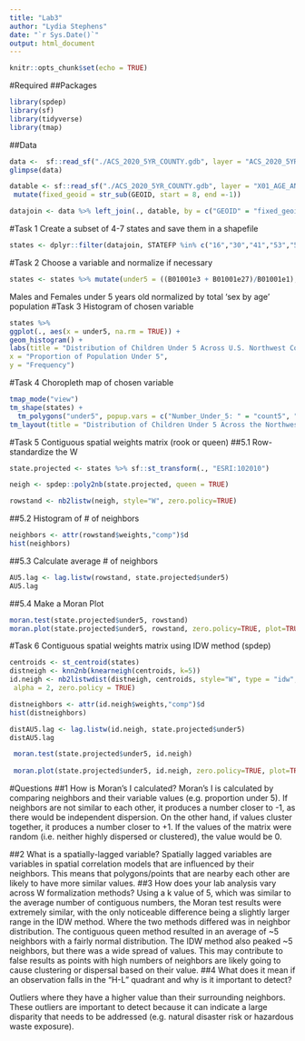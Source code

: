 ---
title: "Lab3"
author: "Lydia Stephens"
date: "`r Sys.Date()`"
output: html_document
---

```{r setup, include=FALSE}
knitr::opts_chunk$set(echo = TRUE)
```

#Required
##Packages
```{r}
library(spdep)
library(sf)
library(tidyverse)
library(tmap)
```
##Data
```{r}
data <-  sf::read_sf("./ACS_2020_5YR_COUNTY.gdb", layer = "ACS_2020_5YR_COUNTY")
glimpse(data)

datable <- sf::read_sf("./ACS_2020_5YR_COUNTY.gdb", layer = "X01_AGE_AND_SEX") %>%
 mutate(fixed_geoid = str_sub(GEOID, start = 8, end =-1))

datajoin <- data %>% left_join(., datable, by = c("GEOID" = "fixed_geoid"))


```
#Task 1
Create a subset of 4-7 states and save them in a shapefile
```{r}
states <- dplyr::filter(datajoin, STATEFP %in% c("16","30","41","53","56"))

```
#Task 2
Choose a variable and normalize if necessary
```{r}
states <- states %>% mutate(under5 = ((B01001e3 + B01001e27)/B01001e1), count5 = (B01001e3 + B01001e27))
```
Males and Females under 5 years old normalized by total 'sex by age' population
#Task 3
Histogram of chosen variable
```{r}
states %>% 
ggplot(., aes(x = under5, na.rm = TRUE)) +
geom_histogram() +
labs(title = "Distribution of Children Under 5 Across U.S. Northwest Counties",
x = "Proportion of Population Under 5",
y = "Frequency") 
```
#Task 4
Choropleth map of chosen variable
```{r}
tmap_mode("view")
tm_shape(states) +
  tm_polygons("under5", popup.vars = c("Number_Under_5: " = "count5", "Population: " = "B01001e1", id = "NAMELSAD"), title = "Proportion of Population Under 5") +
tm_layout(title = "Distribution of Children Under 5 Across the Northwest U.S.")
```
#Task 5
Contiguous spatial weights matrix (rook or queen)
##5.1
Row-standardize the W
```{r}
state.projected <- states %>% sf::st_transform(., "ESRI:102010")

neigh <- spdep::poly2nb(state.projected, queen = TRUE)

rowstand <- nb2listw(neigh, style="W", zero.policy=TRUE)

```
##5.2
Histogram of # of neighbors
```{r}
neighbors <- attr(rowstand$weights,"comp")$d
hist(neighbors)
```
##5.3
Calculate average # of neighbors
```{r}
AU5.lag <- lag.listw(rowstand, state.projected$under5)
AU5.lag
```
##5.4
Make a Moran Plot
```{r}
moran.test(state.projected$under5, rowstand)
moran.plot(state.projected$under5, rowstand, zero.policy=TRUE, plot=TRUE)
```
#Task 6
Contiguous spatial weights matrix using IDW method (spdep)
```{r}
centroids <- st_centroid(states)
distneigh <- knn2nb(knearneigh(centroids, k=5))
id.neigh <- nb2listwdist(distneigh, centroids, style="W", type = "idw",
 alpha = 2, zero.policy = TRUE)

distneighbors <- attr(id.neigh$weights,"comp")$d
hist(distneighbors)

distAU5.lag <- lag.listw(id.neigh, state.projected$under5)
distAU5.lag

 moran.test(state.projected$under5, id.neigh)
 
 moran.plot(state.projected$under5, id.neigh, zero.policy=TRUE, plot=TRUE)
```
#Questions
##1 How is Moran's I calculated?
Moran's I is calculated by comparing neighbors and their variable values (e.g. proportion under 5). If neighbors are not similar to each other, it produces a number closer to -1, as there would be independent dispersion. On the other hand, if values cluster together, it produces a number closer to +1. If the values of the matrix were random (i.e. neither highly dispersed or clustered), the value would be 0.

##2 What is a spatially-lagged variable?
Spatially lagged variables are variables in spatial correlation models that are influenced by their neighbors. This means that polygons/points that are nearby each other are likely to have more similar values.
##3 How does your lab analysis vary across W formalization methods?
Using a k value of 5, which was similar to the average number of contiguous numbers, the Moran test results were extremely similar, with the only noticeable difference being a slightly larger range in the IDW method. Where the two methods differed was in neighbor distribution. The contiguous queen method resulted in an average of ~5 neighbors with a fairly normal distribution. The IDW method also peaked ~5 neighbors, but there was a wide spread of values. This may contribute to false results as points with high numbers of neighbors are likely going to cause clustering or dispersal based on their value.
##4 What does it mean if an observation falls in the "H-L" quadrant and why is it important to detect?

Outliers where they have a higher value than their surrounding neighbors. These outliers are important to detect because it can indicate a large disparity that needs to be addressed (e.g. natural disaster risk or hazardous waste exposure).
